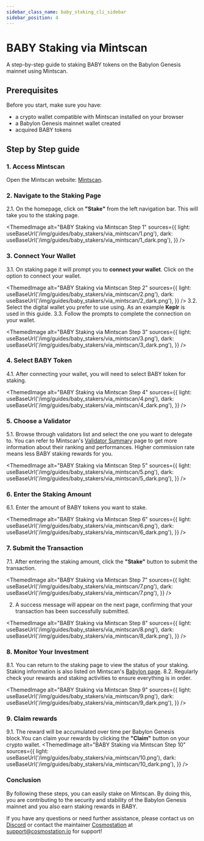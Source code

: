 ```yaml
---
sidebar_class_name: baby_staking_cli_sidebar
sidebar_position: 4
---
```


# BABY Staking via Mintscan
A step-by-step guide to staking BABY tokens on the Babylon Genesis mainnet using
Mintscan.

## Prerequisites
Before you start, make sure you have:
- a crypto wallet compatible with Mintscan installed on your browser
- a Babylon Genesis mainnet wallet created
- acquired BABY tokens

## Step by Step guide

### 1. Access Mintscan

Open the Mintscan website: [Mintscan](https://www.mintscan.io).

### 2. Navigate to the Staking Page

2.1. On the homepage, click on **"Stake"** from the left navigation bar. This will 
take you to the staking page.

<ThemedImage
  alt="BABY Staking via Mintscan Step 1"
  sources={{
    light: useBaseUrl('/img/guides/baby_stakers/via_mintscan/1.png'),
    dark: useBaseUrl('/img/guides/baby_stakers/via_mintscan/1_dark.png'),
  }}
/>

### 3. Connect Your Wallet

3.1. On staking page it will prompt you to **connect your wallet**. Click on the 
option to connect your wallet.

<ThemedImage
  alt="BABY Staking via Mintscan Step 2"
  sources={{
    light: useBaseUrl('/img/guides/baby_stakers/via_mintscan/2.png'),
    dark: useBaseUrl('/img/guides/baby_stakers/via_mintscan/2_dark.png'),
  }}
/>
3.2. Select the digital wallet you prefer to use using. As an example **Keplr** is 
used in this guide.
3.3. Follow the prompts to complete the connection on your wallet.

<ThemedImage
  alt="BABY Staking via Mintscan Step 3"
  sources={{
    light: useBaseUrl('/img/guides/baby_stakers/via_mintscan/3.png'),
    dark: useBaseUrl('/img/guides/baby_stakers/via_mintscan/3_dark.png'),
  }}
/>
### 4. Select BABY Token

4.1. After connecting your wallet, you will need to select BABY token for staking.

<ThemedImage
  alt="BABY Staking via Mintscan Step 4"
  sources={{
    light: useBaseUrl('/img/guides/baby_stakers/via_mintscan/4.png'),
    dark: useBaseUrl('/img/guides/baby_stakers/via_mintscan/4_dark.png'),
  }}
/>

### 5. Choose a Validator

5.1. Browse through validators list and select the one you want to delegate to. You 
can refer to Mintscan's [Validator Summary](https://www.mintscan.io/babylon/validators) 
page to get more information about their ranking and performances. Higher commission 
rate means less BABY staking rewards for you.

<ThemedImage
  alt="BABY Staking via Mintscan Step 5"
  sources={{
    light: useBaseUrl('/img/guides/baby_stakers/via_mintscan/5.png'),
    dark: useBaseUrl('/img/guides/baby_stakers/via_mintscan/5_dark.png'),
  }}
/>

### 6. Enter the Staking Amount

6.1. Enter the amount of BABY tokens you want to stake.

<ThemedImage
  alt="BABY Staking via Mintscan Step 6"
  sources={{
    light: useBaseUrl('/img/guides/baby_stakers/via_mintscan/6.png'),
    dark: useBaseUrl('/img/guides/baby_stakers/via_mintscan/6_dark.png'),
  }}
/>

### 7. Submit the Transaction

7.1. After entering the staking amount, click the **"Stake"** button to submit the 
transaction.

<ThemedImage
  alt="BABY Staking via Mintscan Step 7"
  sources={{
    light: useBaseUrl('/img/guides/baby_stakers/via_mintscan/7.png'),
    dark: useBaseUrl('/img/guides/baby_stakers/via_mintscan/7.png'),
  }}
/>

2.   A success message will appear on the next page, confirming that your 
transaction has been successfully submitted.

<ThemedImage
  alt="BABY Staking via Mintscan Step 8"
  sources={{
    light: useBaseUrl('/img/guides/baby_stakers/via_mintscan/8.png'),
    dark: useBaseUrl('/img/guides/baby_stakers/via_mintscan/8_dark.png'),
  }}
/>

### 8. Monitor Your Investment

8.1. You can return to the staking page to view the status of your staking. Staking 
information is also listed on Mintscan's [Babylon page](https://www.mintscan.io/babylon).
8.2. Regularly check your rewards and staking activities to ensure everything is in 
order.

<ThemedImage
  alt="BABY Staking via Mintscan Step 9"
  sources={{
    light: useBaseUrl('/img/guides/baby_stakers/via_mintscan/9.png'),
    dark: useBaseUrl('/img/guides/baby_stakers/via_mintscan/9_dark.png'),
  }}
/>

### 9. Claim rewards

9.1. The reward will be accumulated over time per Babylon Genesis block.You can 
claim your rewards by clicking the **"Claim"** button on your crypto wallet.
<ThemedImage
  alt="BABY Staking via Mintscan Step 10"
  sources={{
    light: useBaseUrl('/img/guides/baby_stakers/via_mintscan/10.png'),
    dark: useBaseUrl('/img/guides/baby_stakers/via_mintscan/10_dark.png'),
  }}
/>
###  Conclusion

By following these steps, you can easily stake on Mintscan. By doing this, you are 
contributing to the security and stability of the Babylon Genesis mainnet and you 
also earn staking rewards in BABY. 

If you have any questions or need further assistance, please contact us on 
[Discord](https://discord.com/invite/babylonglobal) or contact the maintainer 
[Cosmostation](https://cosmostation.io) at [support@cosmostation.io](mailto:support@cosmostation.io) 
for support!